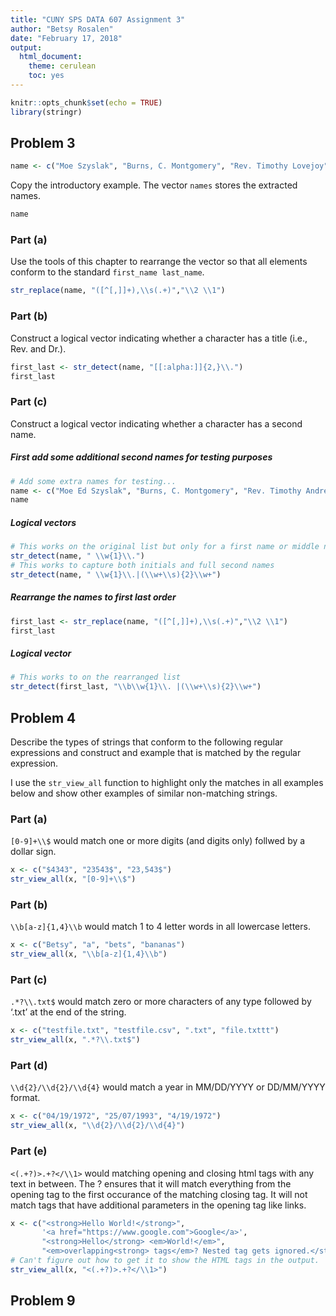 ```yaml
---
title: "CUNY SPS DATA 607 Assignment 3"
author: "Betsy Rosalen"
date: "February 17, 2018"
output:
  html_document:
    theme: cerulean
    toc: yes
---
```


```r
knitr::opts_chunk$set(echo = TRUE)
library(stringr)
```

## Problem 3

```r
name <- c("Moe Szyslak", "Burns, C. Montgomery", "Rev. Timothy Lovejoy", "Ned Flanders", "Simpson, Homer", "Dr. Julius Hibbert")
```

Copy the introductory example.  The vector `names` stores the extracted names.

```r
name
```

### Part (a)

Use the tools of this chapter to rearrange the vector so that all elements conform to the standard `first_name last_name`.

```r
str_replace(name, "([^[,]]+),\\s(.+)","\\2 \\1")
```

### Part (b)

Construct a logical vector indicating whether a character has a title (i.e., Rev. and Dr.).

```r
first_last <- str_detect(name, "[[:alpha:]]{2,}\\.")
first_last
```

### Part (c)

Construct a logical vector indicating whether a character has a second name.

##### First add some additional second names for testing purposes

```r
# Add some extra names for testing...
name <- c("Moe Ed Szyslak", "Burns, C. Montgomery", "Rev. Timothy Andrew Lovejoy", "Ned T. Flanders", "Simpson, Homer", "Dr. Julius Hibbert")
name
```

##### Logical vectors

```r
# This works on the original list but only for a first name or middle name that is an initial not if it's two full names
str_detect(name, " \\w{1}\\.")
# This works to capture both initials and full second names
str_detect(name, " \\w{1}\\.|(\\w+\\s){2}\\w+")
```

##### Rearrange the names to first last order

```r
first_last <- str_replace(name, "([^[,]]+),\\s(.+)","\\2 \\1")
first_last
```

##### Logical vector

```r
# This works to on the rearranged list
str_detect(first_last, "\\b\\w{1}\\. |(\\w+\\s){2}\\w+")
```


## Problem 4

Describe the types of strings that conform to the following regular expressions and construct and example that is matched by the regular expression.

I use the `str_view_all` function to highlight only the matches in all examples below and show other examples of similar non-matching strings.

### Part (a) 

`[0-9]+\\$` would match one or more digits (and digits only) follwed by a dollar sign.

```r
x <- c("$4343", "23543$", "23,543$")
str_view_all(x, "[0-9]+\\$")
```

### Part (b)

`\\b[a-z]{1,4}\\b` would match 1 to 4 letter words in all lowercase letters.

```r
x <- c("Betsy", "a", "bets", "bananas")
str_view_all(x, "\\b[a-z]{1,4}\\b")
```

### Part (c)

`.*?\\.txt$` would match zero or more characters of any type followed by '.txt' at the end of the string.

```r
x <- c("testfile.txt", "testfile.csv", ".txt", "file.txttt")
str_view_all(x, ".*?\\.txt$")
```

### Part (d)

`\\d{2}/\\d{2}/\\d{4}` would match a year in MM/DD/YYYY or DD/MM/YYYY format.

```r
x <- c("04/19/1972", "25/07/1993", "4/19/1972")
str_view_all(x, "\\d{2}/\\d{2}/\\d{4}")
```

### Part (e)

`<(.+?)>.+?</\\1>` would matching opening and closing html tags with any text in between. The ? ensures that it will match everything from the opening tag to the first occurance of the matching closing tag. It will not match tags that have additional parameters in the opening tag like links.

```r
x <- c("<strong>Hello World!</strong>", 
       '<a href="https://www.google.com">Google</a>', 
       "<strong>Hello</strong> <em>World!</em>", 
       "<em>overlapping<strong> tags</em>? Nested tag gets ignored.</strong>")
# Can't figure out how to get it to show the HTML tags in the output.  Sorry!
str_view_all(x, "<(.+?)>.+?</\\1>")
```

## Problem 9

```r

```

